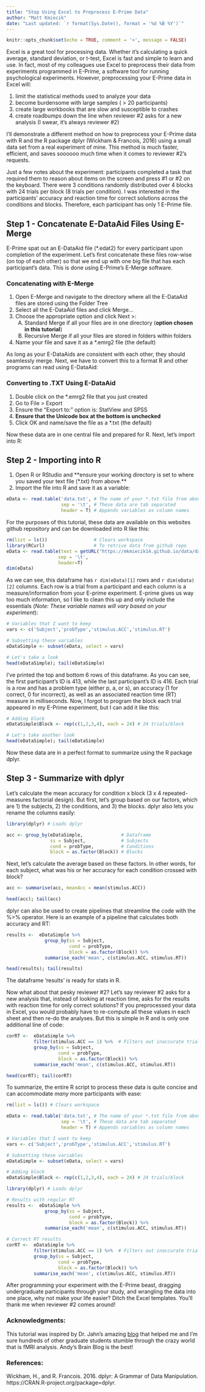 ```yaml
---
title: "Stop Using Excel to Preprocess E-Prime Data"
author: "Matt Kmiecik"
date: "Last updated: `r format(Sys.Date(), format = '%d %B %Y')`"
---
```


```r
knitr::opts_chunk$set(echo = TRUE, comment = '>', message = FALSE)
```

Excel is a great tool for processing data. Whether it's calculating a quick average, standard deviation, or t-test, Excel is fast and simple to learn and use. In fact, most of my colleagues use Excel to preprocess their data from experiments programmed in E-Prime, a software tool for running psychological experiments. However, preprocessing your E-Prime data in Excel will:

1. limit the statistical methods used to analyze your data
2. become burdensome with large samples ( > 20 participants)
3. create large workbooks that are slow and susceptible to crashes
4. create roadbumps down the line when reviewer #2 asks for a new analysis (I swear, it's always reviewer #2)

I'll demonstrate a different method on how to preprocess your E-Prime data with R and the R package dplyr (Wickham & Francois, 2016) using a small data set from a real experiment of mine. This method is much faster, efficient, and saves soooooo much time when it comes to reviewer #2's requests.

Just a few notes about the experiment: participants completed a task that required them to reason about items on the screen and press #1 or #2 on the keyboard. There were 3 conditions randomly distributed over 4 blocks with 24 trials per block (8 trials per condition). I was interested in the participants' accuracy and reaction time for correct solutions across the conditions and blocks. Therefore, each participant has only 1 E-Prime file.

## Step 1 - Concatenate E-DataAid Files Using E-Merge

E-Prime spat out an E-DataAid file (*.edat2) for every participant upon completion of the experiment. Let's first concatenate these files row-wise (on top of each other) so that we end up with one big file that has each participant's data. This is done using  E-Prime's E-Merge software.

### Concatenating with E-Merge
1. Open E-Merge and navigate to the directory where all the E-DataAid files are stored using the Folder Tree
2. Select all the E-DataAid files and click Merge...
3. Choose the appropriate option and click Next >:
    A) Standard Merge if all your files are in one directory (**option chosen in this tutorial**)
    B) Recursive Merge if all your files are stored in folders within folders
4. Name your file and save it as a *.emrg2 file (the default)

As long as your E-DataAids are consistent with each other, they should seamlessly merge. Next, we have to convert this to a format R and other programs can read using E-DataAid:

### Converting to .TXT Using E-DataAid
1. Double click on the \*.emrg2 file that you just created
2. Go to File > Export
3. Ensure the "Export to:" option is: StatView and SPSS
4. **Ensure that the Unicode box at the bottom is unchecked**
5. Click OK and name/save the file as a \*.txt (the default)

Now these data are in one central file and prepared for R. Next, let's import into R:

## Step 2 - Importing into R

1. Open R or RStudio and **ensure your working directory is set to where you saved your text file (*.txt) from above.**
2. Import the file into R and save it as a variable:

```r
eData <- read.table('data.txt', # The name of your *.txt file from above
                    sep = '\t', # These data are tab separated
                    header = T) # Appends variables as column names 

```

For the purposes of this tutorial, these data are available on this websites github repository and can be downloaded into R like this:

```r
rm(list = ls())                 # Clears workspace
library(RCurl)                  # To retrive data from github repo
eData <- read.table(text = getURL("https://mkmiecik14.github.io/data/data.txt"), 
                   sep = '\t',
                   header=T)
dim(eData)
```

As we can see, this dataframe has `r dim(eData)[1]` rows and `r dim(eData)[2]` columns. Each row is a trial from a participant and each column is a measure/information from your E-prime experiment. E-prime gives us way too much information, so I like to clean this up and only include the essentials (*Note: These variable names will vary based on your experiment*):

```r
# Variables that I want to keep
vars <- c('Subject','probType','stimulus.ACC','stimulus.RT')

# Subsetting these variables
eDataSimple <- subset(eData, select = vars)

# Let's take a look
head(eDataSimple); tail(eDataSimple)
```

I've printed the top and bottom 6 rows of this dataframe. As you can see, the first participant's ID is 413, while the last participant's ID is 416. Each trial is a row and has a problem type (either p, a, or s), an accuracy (1 for correct, 0 for incorrect), as well as an associated reaction time (RT) measure in milliseconds. Now, I forgot to program the block each trial appeared in my E-Prime experiment, but I can add it like this:

```r
# Adding block
eDataSimple$Block <- rep(c(1,2,3,4), each = 24) # 24 trials/block

# Let's take another look
head(eDataSimple); tail(eDataSimple)
```

Now these data are in a perfect format to summarize using the R package dplyr.

## Step 3 - Summarize with dplyr

Let's calculate the mean accuracy for condition x block (3 x 4 repeated-measures factorial design). But first, let's group based on our factors, which are 1) the subjects, 2) the conditions, and 3) the blocks. dplyr also lets you rename the columns easily:

```r
library(dplyr) # Loads dplyr

acc <- group_by(eDataSimple,              # Dataframe   
                ss = Subject,             # Subjects
                cond = probType,          # Conditions 
                block = as.factor(Block)) # Blocks
```

Next, let's calculate the average based on these factors. In other words, for each subject, what was his or her accuracy for each condition crossed with block?

```r
acc <- summarise(acc, meanAcc = mean(stimulus.ACC))

head(acc); tail(acc) 
```

dplyr can also be used to create pipelines that streamline the code with the %>% operator. Here is an example of a pipeline that calculates both accuracy and RT:

```r
results <-  eDataSimple %>% 
              group_by(ss = Subject,
                       cond = probType,
                       block = as.factor(Block)) %>%
              summarise_each('mean', c(stimulus.ACC, stimulus.RT))

head(results); tail(results)
```

The dataframe 'results' is ready for stats in R.

Now what about that pesky reviewer #2? Let's say reviewer #2 asks for a new analysis that, instead of looking at reaction time, asks for the results with reaction time for only correct solutions? If you preprocessed your data in Excel, you would probably have to re-compute all these values in each sheet and then re-do the analyses. But this is simple in R and is only one additional line of code:

```r
corRT <-  eDataSimple %>%
          filter(stimulus.ACC == 1) %>%  # Filters out inaccurate trials
          group_by(ss = Subject,
                   cond = probType,
                   block = as.factor(Block)) %>%
          summarise_each('mean', c(stimulus.ACC, stimulus.RT))

head(corRT); tail(corRT)
```

To summarize, the entire R script to process these data is quite concise and can accommodate *many* more participants with ease:

```r
rm(list = ls()) # Clears workspace

eData <- read.table('data.txt', # The name of your *.txt file from above
                    sep = '\t', # These data are tab separated
                    header = T) # Appends variables as column names

# Variables that I want to keep
vars <- c('Subject','probType','stimulus.ACC','stimulus.RT')

# Subsetting these variables
eDataSimple <- subset(eData, select = vars)

# Adding block
eDataSimple$Block <- rep(c(1,2,3,4), each = 24) # 24 trials/block

library(dplyr) # Loads dplyr

# Results with regular RT
results <-  eDataSimple %>% 
              group_by(ss = Subject,
                       cond = probType,
                       block = as.factor(Block)) %>%
              summarise_each('mean', c(stimulus.ACC, stimulus.RT))

# Correct RT results
corRT <-  eDataSimple %>%
          filter(stimulus.ACC == 1) %>%  # Filters out inaccurate trials
          group_by(ss = Subject,
                   cond = probType,
                   block = as.factor(Block)) %>%
          summarise_each('mean', c(stimulus.ACC, stimulus.RT))
```

After programming your experiment with the E-Prime beast, dragging undergraduate participants through your study, and wrangling the data into one place, why not make your life easier? Ditch the Excel templates. You'll thank me when reviewer #2 comes around! 

### Acknowledgments:

This tutorial was inspired by Dr. Jahn's amazing [blog](http://andysbrainblog.blogspot.com/) that helped me and I'm sure hundreds of other graduate students stumble through the crazy world that is fMRI analysis. Andy's Brain Blog is the best! 

### References:

Wickham, H., and R. Francois. 2016. dplyr: A Grammar of Data Manipulation. https://CRAN.R-project.org/package=dplyr.



